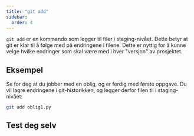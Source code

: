 ```yaml
---
title: "git add"
sidebar:
  order: 4
---
```


`git add` er en kommando som legger til filer i staging-nivået. Dette betyr at git er klar til å følge med på endringene i filene. Dette er nyttig for å kunne velge hvilke endringer som skal være med i hver "versjon" av prosjektet.

## Eksempel

Se for deg at du jobber med en oblig, og er ferdig med første oppgave. Du vil lagre endringene i git-historikken, og legger derfor filen til i staging-nivået:

```bash
git add oblig1.py
```

## Test deg selv


<SelectCorrect
  question = "Hva gjør 'git add' kommandoen i Git?"
  correct = "Den flytter filen med sine nåværende endringer til staging-området." 
  wrong1 = "Den skaper en ny fil i Git repository."
  wrong2 = "Den flytter alle endringene fra lokalt repository til eksternt repository."
/>


<LikeThisPage />